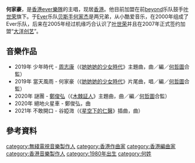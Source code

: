 {{藝人
| 姓名 = 何家豪
| 類型 = 男藝人
| 圖片 =
| 英文名 = Andy Ho 
| 出生日期 = {{birth_date_and_age|1980|12|31}}
| 出生地點 = {{BHKG}}
| 逝世日期 =
| 逝世地點 =
| 語言 = 粤語、英語、國語
| 國籍 = {{CNHK}}
| 籍貫 =
| 配偶 =
| 音樂類型 = 摇滚
| 職業 =
| 宗教信仰 = 未公開
| 演奏樂器 = 聲樂、鼓、鋼琴、結他
| 活躍年代 = 2000年至今
| 唱片公司 = 大洋创艺
| 經紀公司 =
| 相關團體 = [[ever乐队|ever乐队]]<ref>{{cite news |url=https://news.modia.com.hk/headlines/116227/%E9%8D%BE%E8%88%92%E7%A5%BA%E4%BD%8E%E8%AA%BF%E5%AB%81ever%E7%B5%90%E4%BB%96%E6%89%8B%E6%9D%8E%E6%81%92%E9%9F%9C-%E7%B4%8B%E8%BA%AB%E7%95%B6%E6%88%92%E6%8C%87/ |title=鍾舒祺低調嫁Ever結他手李恒韜 紋身當戒指 |date=2019-02-15 |accessdate=2022-02-12 |archive-date=2022-02-12 |archive-url=https://web.archive.org/web/20220212022815/https://news.modia.com.hk/headlines/116227/%e9%8d%be%e8%88%92%e7%a5%ba%e4%bd%8e%e8%aa%bf%e5%ab%81ever%e7%b5%90%e4%bb%96%e6%89%8b%e6%9d%8e%e6%81%92%e9%9f%9c-%e7%b4%8b%e8%ba%ab%e7%95%b6%e6%88%92%e6%8c%87/ |dead-url=no }}</ref>
| 網站 =
| imdb =
}}

'''何家豪'''{{BD|1980年|12月31日|catIdx=L}}，是[[香港|香港]][[ever樂隊|ever樂隊]]的主唱，现居[[香港|香港]]。他目前加盟在前[[beyond|beyond]]乐队鼓手[[叶世荣|叶世荣]]旗下。于[[Ever|Ever]]乐队[[贝斯手|贝斯手]][[何家杰|何家杰]]是两兄弟，从小酷爱音乐，在2000年组成了Ever乐队，后来在2005年经过机缘巧合认识了[[叶世荣|叶世荣]]并且在2007年正式签约加盟“[[大洋创艺|大洋创艺]]”。

==音樂作品==
*2019年 少年時代 - [[周志康|周志康]]（《[[她她她的少女時代|她她她的少女時代]]》主題曲，曲／編／[[何哲圖|何哲圖]]合監）
*2019年 當天風雨 - 何家豪（《[[她她她的少女時代|她她她的少女時代]]》片尾曲，唱／編／[[何哲圖|何哲圖]]合監）
*2020年 謎團 - [[鄭俊弘|鄭俊弘]]（《[[木棘証人|木棘証人]]》主題曲，曲／編／[[何哲圖|何哲圖]]合監）
*2020年 絕地火星車 - 鄭俊弘，曲
*2021年 不敢開口 - 谷婭溦（《[[星空下的仁醫|星空下的仁醫]]》插曲，曲）

==參考資料==
{{reflist}}

[[category:無綫電視音樂製作人|category:無綫電視音樂製作人]]
[[category:香港作曲家|category:香港作曲家]]
[[category:香港編曲家|category:香港編曲家]]
[[category:香港音樂製作人|category:香港音樂製作人]]
[[category:1980年出生|category:1980年出生]]
[[category:何姓|category:何姓]]